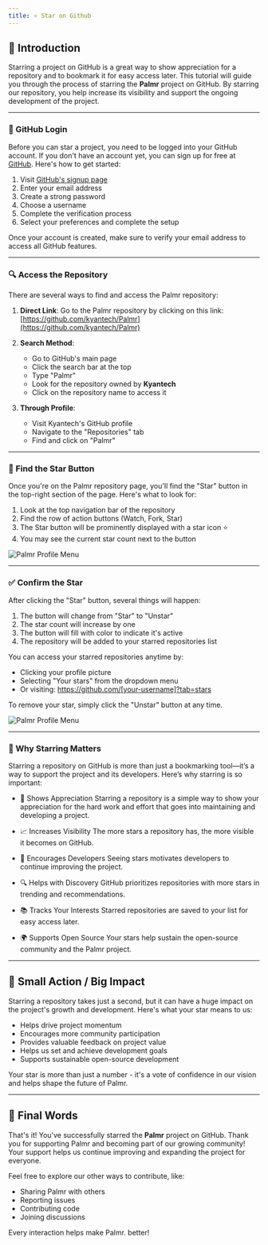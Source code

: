 ```yaml
---
title: ⭐ Star on Github
---
```


## 👋 Introduction

Starring a project on GitHub is a great way to show appreciation for a repository and to bookmark it for easy access later. This tutorial will guide you through the process of starring the **Palmr** project on GitHub. By starring our repository, you help increase its visibility and support the ongoing development of the project.

---

### 🔑 GitHub Login

Before you can star a project, you need to be logged into your GitHub account. If you don't have an account yet, you can sign up for free at [GitHub](https://github.com/). Here's how to get started:

1. Visit [GitHub's signup page](https://github.com/signup)
2. Enter your email address
3. Create a strong password
4. Choose a username
5. Complete the verification process
6. Select your preferences and complete the setup

Once your account is created, make sure to verify your email address to access all GitHub features.

---

### 🔍 Access the Repository

There are several ways to find and access the Palmr repository:

1. **Direct Link**: Go to the Palmr repository by clicking on this link: [https://github.com/kyantech/Palmr](https://github.com/kyantech/Palmr)

2. **Search Method**:
   - Go to GitHub's main page
   - Click the search bar at the top
   - Type "Palmr"
   - Look for the repository owned by **Kyantech**
   - Click on the repository name to access it

3. **Through Profile**:
   - Visit Kyantech's GitHub profile
   - Navigate to the "Repositories" tab
   - Find and click on "Palmr"

---

### 🌟 Find the Star Button

Once you're on the Palmr repository page, you'll find the "Star" button in the top-right section of the page. Here's what to look for:

1. Look at the top navigation bar of the repository
2. Find the row of action buttons (Watch, Fork, Star)
3. The Star button will be prominently displayed with a star icon ⭐
4. You may see the current star count next to the button

![Palmr Profile Menu](/assets/v1/sponsor/star-btn.png)

---

### ✅ Confirm the Star

After clicking the "Star" button, several things will happen:

1. The button will change from "Star" to "Unstar"
2. The star count will increase by one
3. The button will fill with color to indicate it's active
4. The repository will be added to your starred repositories list

You can access your starred repositories anytime by:

- Clicking your profile picture
- Selecting "Your stars" from the dropdown menu
- Or visiting: https://github.com/[your-username]?tab=stars

To remove your star, simply click the "Unstar" button at any time.

![Palmr Profile Menu](/assets/v1/sponsor/starred-button.png)

---

### 💫 Why Starring Matters

Starring a repository on GitHub is more than just a bookmarking tool—it’s a way to support the project and its developers. Here’s why starring is so important:

- 🙌 Shows Appreciation
  Starring a repository is a simple way to show your appreciation for the hard work and effort that goes into maintaining and developing a project.

- 📈 Increases Visibility
  The more stars a repository has, the more visible it becomes on GitHub.

- 💪 Encourages Developers
  Seeing stars motivates developers to continue improving the project.

- 🔍 Helps with Discovery
  GitHub prioritizes repositories with more stars in trending and recommendations.

- 📚 Tracks Your Interests
  Starred repositories are saved to your list for easy access later.

- 🌍 Supports Open Source
  Your stars help sustain the open-source community and the Palmr project.

---

## 💝 Small Action / Big Impact

Starring a repository takes just a second, but it can have a huge impact on the project's growth and development. Here's what your star means to us:

- Helps drive project momentum
- Encourages more community participation
- Provides valuable feedback on project value
- Helps us set and achieve development goals
- Supports sustainable open-source development

Your star is more than just a number - it's a vote of confidence in our vision and helps shape the future of Palmr.

---

## 🎉 Final Words

That's it! You've successfully starred the **Palmr** project on GitHub. Thank you for supporting Palmr and becoming part of our growing community! Your support helps us continue improving and expanding the project for everyone.

Feel free to explore our other ways to contribute, like:

- Sharing Palmr with others
- Reporting issues
- Contributing code
- Joining discussions

Every interaction helps make Palmr. better!
